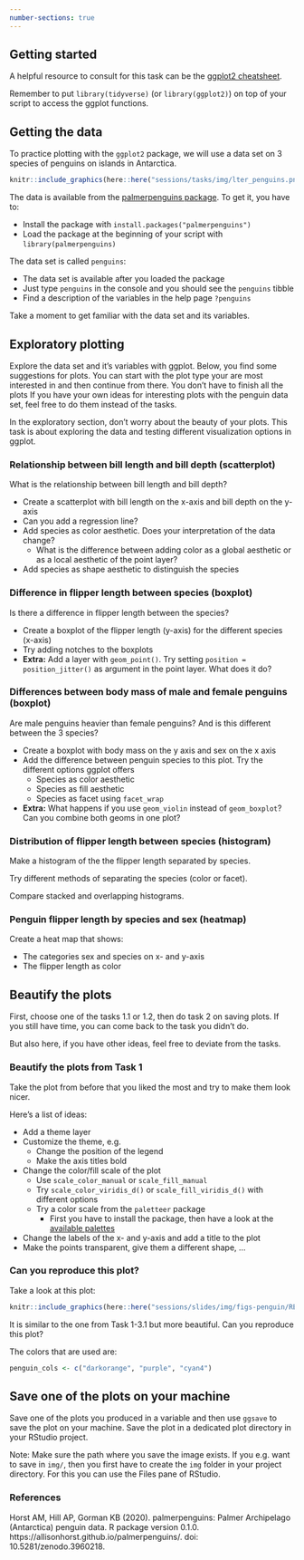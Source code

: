 ```yaml
---
number-sections: true
---
```


## Getting started

A helpful resource to consult for this task can be the [ggplot2 cheatsheet](https://raw.githubusercontent.com/rstudio/cheatsheets/master/data-visualization-2.1.pdf).

Remember to put `library(tidyverse)` (or `library(ggplot2)`) on top of your script to access the ggplot functions.

## Getting the data

To practice plotting with the `ggplot2` package, we will use a data set on 3 species of penguins on islands in Antarctica.

```r
knitr::include_graphics(here::here("sessions/tasks/img/lter_penguins.png"))
```

The data is available from the [palmerpenguins package](https://allisonhorst.github.io/palmerpenguins/). To get it, you have to:

- Install the package with `install.packages("palmerpenguins")`
- Load the package at the beginning of your script with `library(palmerpenguins)`

The data set is called `penguins`:

- The data set is available after you loaded the package
- Just type `penguins` in the console and you should see the `penguins` tibble
- Find a description of the variables in the help page `?penguins`

Take a moment to get familiar with the data set and its variables.

## Exploratory plotting

Explore the data set and it's variables with ggplot. 
Below, you find some suggestions for plots. 
You can start with the plot type your are most interested in and then continue from there.
You don't have to finish all the plots
If you have your own ideas for interesting plots with the penguin data set, 
feel free to do them instead of the tasks. 

In the exploratory section, don't worry about the beauty of your plots. 
This task is about exploring the data and testing different visualization options in ggplot. 

### Relationship between bill length and bill depth (scatterplot)

What is the relationship between bill length and bill depth?

- Create a scatterplot with bill length on the x-axis and bill depth on the y-axis
- Can you add a regression line?
- Add species as color aesthetic. Does your interpretation of the data change?
  - What is the difference between adding color as a global aesthetic or as a local aesthetic of the point layer?
- Add species as shape aesthetic to distinguish the species
    
### Difference in flipper length between species (boxplot)

Is there a difference in flipper length between the species?

- Create a boxplot of the flipper length (y-axis) for the different species (x-axis)
- Try adding notches to the boxplots
- **Extra:** Add a layer with `geom_point()`. 
Try setting `position = position_jitter()` as argument in the point layer. What does it do?

### Differences between body mass of male and female penguins (boxplot)

Are male penguins heavier than female penguins? And is this different between the 3 species?

- Create a boxplot with body mass on the y axis and sex on the x axis
- Add the difference between penguin species to this plot. Try the different options ggplot offers
  - Species as color aesthetic
  - Species as fill aesthetic
  - Species as facet using `facet_wrap`
- **Extra:** What happens if you use `geom_violin` instead of `geom_boxplot`? Can you combine both geoms in one plot?

### Distribution of flipper length between species (histogram)

Make a histogram of the the flipper length separated by species.

Try different methods of separating the species (color or facet).

Compare stacked and overlapping histograms.

### Penguin flipper length by species and sex (heatmap)

Create a heat map that shows:

- The categories sex and species on x- and y-axis
- The flipper length as color

## Beautify the plots

First, choose one of the tasks 1.1 or 1.2, then do task 2 on saving plots. If you still have time, you can come back to the task you didn’t do.

But also here, if you have other ideas, feel free to deviate from the tasks.

### Beautify the plots from Task 1

Take the plot from before that you liked the most and try to make them look nicer.

Here's a list of ideas:

- Add a theme layer
- Customize the theme, e.g.
  - Change the position of the legend
  - Make the axis titles bold
- Change the color/fill scale of the plot
  - Use `scale_color_manual` or `scale_fill_manual`
  - Try `scale_color_viridis_d()` or `scale_fill_viridis_d()` with different options
  - Try a color scale from the `paletteer` package
    - First you have to install the package, then have a look at the [available palettes](https://r-charts.com/color-palettes)
- Change the labels of the x- and y-axis and add a title to the plot
- Make the points transparent, give them a different shape, ...

### Can you reproduce this plot?

Take a look at this plot:

```r
knitr::include_graphics(here::here("sessions/slides/img/figs-penguin/README-flipper-bill-1.png"))
```

It is similar to the one from Task 1-3.1 but more beautiful.
Can you reproduce this plot?

The colors that are used are:

```r
penguin_cols <- c("darkorange", "purple", "cyan4")
```

## Save one of the plots on your machine

Save one of the plots you produced in a variable and then use `ggsave` to save the plot on your machine.
Save the plot in a dedicated plot directory in your RStudio project. 

Note: Make sure the path where you save the image exists. If you e.g. want to save in
`img/`, then you first have to create the `img` folder in your project directory.
For this you can use the Files pane of RStudio.

### References

Horst AM, Hill AP, Gorman KB (2020). palmerpenguins: Palmer Archipelago (Antarctica) penguin data. R package version 0.1.0.
https://allisonhorst.github.io/palmerpenguins/. doi: 10.5281/zenodo.3960218.
